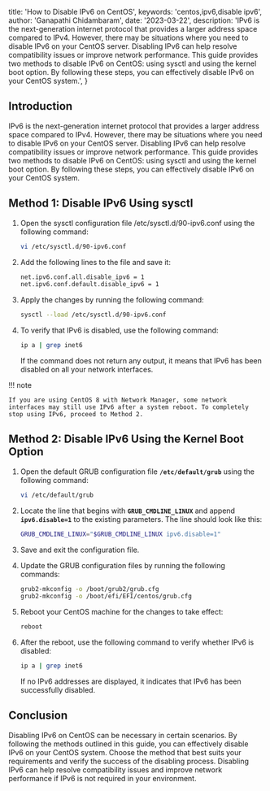   title: 'How to Disable IPv6 on CentOS',
  keywords: 'centos,ipv6,disable ipv6',
  author: 'Ganapathi Chidambaram',
  date: '2023-03-22',
  description:
    'IPv6 is the next-generation internet protocol that provides a larger address space compared to IPv4. However, there may be situations where you need to disable IPv6 on your CentOS server. Disabling IPv6 can help resolve compatibility issues or improve network performance. This guide provides two methods to disable IPv6 on CentOS: using sysctl and using the kernel boot option. By following these steps, you can effectively disable IPv6 on your CentOS system.',
}

## Introduction

IPv6 is the next-generation internet protocol that provides a larger address space compared to IPv4. However, there may be situations where you need to disable IPv6 on your CentOS server. Disabling IPv6 can help resolve compatibility issues or improve network performance. This guide provides two methods to disable IPv6 on CentOS: using sysctl and using the kernel boot option. By following these steps, you can effectively disable IPv6 on your CentOS system.

## Method 1: Disable IPv6 Using sysctl

1. Open the sysctl configuration file /etc/sysctl.d/90-ipv6.conf using the following command:


    ``` bash
    vi /etc/sysctl.d/90-ipv6.conf
    ```

2. Add the following lines to the file and save it:

    ``` bash
    net.ipv6.conf.all.disable_ipv6 = 1
    net.ipv6.conf.default.disable_ipv6 = 1
    ```

3. Apply the changes by running the following command:

    ``` bash
    sysctl --load /etc/sysctl.d/90-ipv6.conf
    ```

4. To verify that IPv6 is disabled, use the following command:

    ``` bash
    ip a | grep inet6
    ```

    If the command does not return any output, it means that IPv6 has been disabled on all your network interfaces.

!!! note

    If you are using CentOS 8 with Network Manager, some network interfaces may still use IPv6 after a system reboot. To completely stop using IPv6, proceed to Method 2.

## Method 2: Disable IPv6 Using the Kernel Boot Option

1. Open the default GRUB configuration file **`/etc/default/grub`** using the following command:

    ``` bash
    vi /etc/default/grub
    ```

2. Locate the line that begins with **`GRUB_CMDLINE_LINUX`** and append **`ipv6.disable=1`** to the existing parameters. The line should look like this:

    ``` bash
    GRUB_CMDLINE_LINUX="$GRUB_CMDLINE_LINUX ipv6.disable=1"
    ```

3. Save and exit the configuration file.
4. Update the GRUB configuration files by running the following commands:

    ``` bash
    grub2-mkconfig -o /boot/grub2/grub.cfg
    grub2-mkconfig -o /boot/efi/EFI/centos/grub.cfg
    ```

5. Reboot your CentOS machine for the changes to take effect:

    ``` bash
    reboot
    ```

6. After the reboot, use the following command to verify whether IPv6 is disabled:

    ``` bash
    ip a | grep inet6
    ```

    If no IPv6 addresses are displayed, it indicates that IPv6 has been successfully disabled.


## Conclusion

Disabling IPv6 on CentOS can be necessary in certain scenarios. By following the methods outlined in this guide, you can effectively disable IPv6 on your CentOS system. Choose the method that best suits your requirements and verify the success of the disabling process. Disabling IPv6 can help resolve compatibility issues and improve network performance if IPv6 is not required in your environment.
